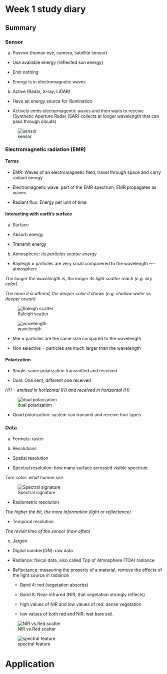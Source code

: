 # Week 1 study diary {.sec_wk1}

## Summary

### Sensor

a.  Passive (human eye, camera, satellite sensor)

-   Use available energy (reflected sun energy)

-   Emit nothing

-   Energy is in electromagnetic waves

b.  Active (Radar, X-ray, LiDAR)

-   Have an energy source for illumination

-   Actively emits electormagentic waves and then waits to receive (Synthetic Aperture Radar (SAR) collects at longer wavelength that can pass through clouds)

![sensor](img01/sensor.png){#fig-sensor}

### Electromagnetic radiation (EMR)

#### Terms

-   EMR: Waves of an electromagnetic field, travel through space and carry radiant energy

-   Electromagnetic wave: part of the EMR spectrum, EMR propagates as waves

-   Radiant flux: Energy per unit of time

#### Interacting with earth's surface

a.  Surface

-   Absorb energy

-   Transmit energy

b.  Atmospheric: *its particles scatter energy*

-   Rayleigh = particles are very small comparered to the wavelength ---- atmosphere

*The longer the wavelength is, the longer its light scatter reach (e.g. sky color)*

*The more it scattered, the deeper color it shows (e.g. shallow water vs deeper ocean)*

::: {#wavelength layout-ncol="2"}
![Raleigh scatter](img01/Raleigh_scatter.png){#fig-scatter}

![wavelength](img01/wavelength1.png){#fig-wavelength}
:::

-   Mie = particles are the same size compared to the wavelength

-   Non selective = particles are much larger than the wavelength

#### Polarization

-   Single: same polarization transmitted and received

-   Dual: One sent, different one received

*HH = emitted in horizontal (H) and received in horizontal (H)*

![dual polarization](img01/polarization.png){#fig-polarization}

-   Quad polarization: system can transmit and receive four types

### Data

a.  Formats: raster

b.  Resolutions

-   Spatial resolution

-   Spectral resolution: how many surface acrossed visible spectrum. 

*Ture color: what human see*

![Spectral signature](img01/spectral.png){#fig-spectral}

* Radiometric resolution

*The higher the bit, the more information (light or reflectance)*

* Temporal resolution

*The revisit time of the sensor (how often)*

c. Jargon

* Digital number(DN): raw data

* Radiance: fixical data, also called Top of Atmosphere (TOA) radiance

* Reflectance: measuring the property of a material, remove the effects of the light source in radiance

  * Band 4: red (vegetation absorbs) 
  
  * Band 8: Near-infrared (NIR, that vegetation strongly reflects)
  
  * high values of NIR and low values of red: dense vegetation 
  
  * low values of both red and NIR: wet bare soil.
  
::: {#spectral_feature layout-ncol="2"}
![NIR vs.Red scatter](img01/NIRvsRed1.png){#fig-NIRvsRed1}

![spectral feature](img01/NIRvsRed2.png){#fig-spectral_feature}
:::

# Application

